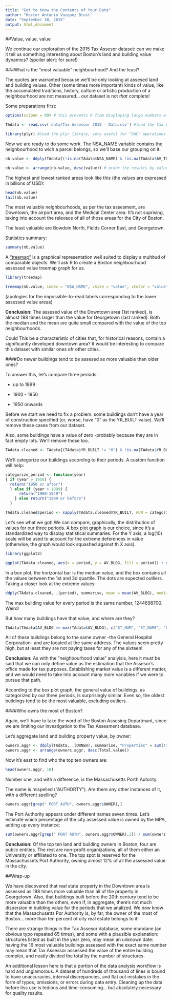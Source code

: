 ```yaml
---
title: "Get to Know the Contents of Your Data"
author: "Hector Antonio Vazquez Brust"
date: "September 30, 2015"
output: html_document
---
```



##Value, value, value

We continue our exploration of the 2015 Tax Assesor dataset: can we make it tell us something interesting about Boston's land and building value dynamics? (spoiler alert: for sure!)



###What is the "most valuable" neighbourhood? And the least?

The quotes are warranted because we'll be only looking at assesed land and building values. Other (some times more important) kinds of  value, like the accumulated traditions, history, culture  or artistic production of a neighbourhood are not measured... our dataset is not _that_ complete! 

Some preparations first:

```r
options(scipen = 99) # this prevents R from displaying large numbers with scientific notation

TAdata <- read.csv('data/Tax Assessor 2015 - Data.csv') #load the Tax Assesor dataset

library(plyr) #load the plyr library, very useful for "SAC" operations (split, apply, combine)

```

Now we are ready to do some work. The NSA_NAME variable contains the neighbourhood to wich a parcel belongs, so we'll base our grouping on it.

```r
nb.value <- ddply(TAdata[(!is.na(TAdata$NSA_NAME) & !is.na(TAdata$AV_TOTAL)), ], .(NSA_NAME), summarise, value = sum(as.numeric(AV_TOTAL)/1000000000))

nb.value <- arrange(nb.value, desc(value)) # order the results by value

```


The highest and lowest ranked areas look like this (the values are expressed in billions of USD):

```r
head(nb.value)
tail(nb.value)
```


The most valuable neighbourhoods, as per the tax assesment, are Downtown, the airport area, and the Medical Center area. It's not suprising, taking into account the relevace of all of those areas for the City of Boston. 

The least valuable are Bowdoin North, Fields Corner East, and Georgetown.

Statistics summary:

```r
summary(nb.value)
```


A ["treemap"](https://en.wikipedia.org/wiki/Treemapping) is a graphical representation well suited to display a multitud of comparable objects. We'll ask R to create a Boston neighbourhood assessed value treemap graph for us.


```r

library(treemap)

treemap(nb.value, index = "NSA_NAME", vSize = "value", vColor = "value", type = "value", title = "Boston areas, assesed value (2015)", force.print.labels = TRUE, title.legend = "Billions of USD") 

```

(apologies for the impossible-to-read labels corresponding to the lower assessed value areas)

__Conclusion:__ The assesed value of the Downtown area (1st ranked), is almost 188 times larger than the value for Georgetown (last ranked). Both the median and the mean are quite small compared with the value of the top neighbourhoods. 

Could This be a characteristic of cities that, for historical reasons, contain a significantly developed downtown area? It would be interesting to compare this dataset with similar ones ofr other cities.



####Do newer buildings tend to be assesed as more valuable than older ones?


To answer this, let's compare three periods: 

* up to 1899

* 1900 - 1950

* 1950 onwards


Before we start we need to fix a problem: some buildings don't have a year of construction specified (or, worse, have "0" as the YR_BUILT value). We'll remove these cases from our dataset.

Also, some buildings have a value of zero -probably because they are in fact empty lots. We'll remove those too.



```r

TAdata.cleaned <- TAdata[(TAdata$YR_BUILT != "0") & !is.na(TAdata$YR_BUILT) & (TAdata$AV_BLDG > 80000) & !is.na(TAdata$AV_BLDG),]

```

We'll categorize our buildings according to their periods. A custom function will help:

```r

categorize_period <- function(year) 
{ if (year > 1950) {
  return("1950 or after")
  } else if (year > 1899) {
      return("1900-1949")
    } else return("1899 or before")
  }

TAdata.cleaned$period <- sapply(TAdata.cleaned$YR_BUILT, FUN = categorize_period)


```

Let's see what we got! We can compare, graphically, the distribution of values for our three periods. A [box plot graph](http://www.physics.csbsju.edu/stats/box2.html) is our choice, since it's a standardized way to display statistical summaries. For the Y axis, a log(10) scale will be used to account for the extreme deferences in value (otherwise, the graph would look squashed against th X axis).


```r

library(ggplot2)

ggplot(TAdata.cleaned, aes(x = period, y = AV_BLDG, fill = period)) + geom_boxplot() + guides(fill = FALSE) + labs(title = "City of Boston. \nBuilding value by period of construction (2015 assessment)", x = "Period", y = "Value (USD)") + theme(plot.title = element_text(lineheight=.8, face="bold")) + scale_y_log10() 

```

In a box plot, the horizontal bar is the median value, and the box contains all the values between the 1st and 3d quartile. The dots are supected outliers. Taking a closer look at the extreme values:

```r
ddply(TAdata.cleaned, .(period), summarise, mean = mean(AV_BLDG), median = median(AV_BLDG), min = min(AV_BLDG), max = max(AV_BLDG))
```

The max building value for every period is the same number, 1244698700. Weird!

But how many buildings have that value, and where are they?

```r
TAdata[TAdata$AV_BLDG == max(TAdata$AV_BLDG), c("ST_NUM", "ST_NAME", "OWNER", "YR_BUILT", "AV_BLDG", "GROSS_TAX")]

```

All of these buildings belong to the same owner -the General Hospital Corporation- and are located at the same address. The values seem pretty high, but at least they are not paying taxes for any of the sixteen!


__Conclusion:__ As with the "neighbourhood value" analyisis, here it must be said that we can only define value as the estimation that the Assesor's office made for tax purposes. Establishing market value is a different matter, and we would need to take into account many more variables if we were to pursue that path.

According to the box plot graph, the general value of buildings, as categorized by our three periods, is surprisingly similar. Even so, the oldest buildings tend to be the most valuable, excluding outliers.



####Who owns the most of Boston?

Again, we'll have to take the word of the Boston Assesing Departmant, since we are limiting our investigation to the Tax Assesment database.

Let's aggregate land and building property value, by owner:

```r

owners.aggr <- ddply(TAdata, .(OWNER), summarise, "Properties" = sum(!is.na(OWNER)), Total.value = sum(as.numeric(AV_TOTAL), na.rm=TRUE))
owners.aggr <- arrange(owners.aggr, desc(Total.value))

```

Now it's east to find who the top ten owners are:

```r
head(owners.aggr, 10)

```

Number one, and with a difference, is the Massachusetts Porth Autority. 

The name is mispelled ("AUTHORTY"). Are there any other instances of it, with a different spelling?

```r
owners.aggr[grep(" PORT AUTH", owners.aggr$OWNER),]
```

The Port Authority appears under different names seven times. Let's estimate which percentage of the city assessed value is owned by the MPA, adding up every instance:

```r
sum(owners.aggr[grep(" PORT AUTH", owners.aggr$OWNER),3]) / sum(owners.aggr$Total.value)
```


__Conclusion:__ Of the top ten land and building owners in Boston, four are public entities. The rest are non-profit organizations, all of them either an University or affiliated to one. The top spot is reserved for the Massachussets Port Authority, owning almost 12% of all the assessed value in the city.



##Wrap-up

We have discovered that real state property in the Downtown area is assessed as 188 times more valuable than all of the property in Georgetown. 
Also, that buildings built before the 20th century tend to be more valuable than the others, even if, in aggregate, there's not much dispersion in building value for the periods that we analized. 
We now know that the Massachusetts Por Authority is, by far, the owner of the most of Boston... more than ten percent of city real estate belongs to it!

There are strange things in the Tax Assesor database, some mundane (an obvious typo repeated 65 times), and some with a plausible explanation: structures listed as built in the year zero, may mean an unknown date: having the 16 most valuable buildings assessed with the exact same number may mean that Tax Assessor assessed the value of the entire building complex, and neatly divided the total by the number of structures.

An additional lesson here is that a portion of the data analysis workflow is hard and unglamorous. A dataset of hundreds of thousand of lines is bound to have unaccuracies, internal discrepancies, and flat out mistakes in the form of typos, omissions, or errors during data entry. Cleaning up the data before itss use is tedious and time-consuming... but absolutely necessary for quality results.
